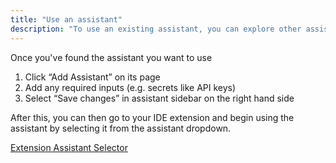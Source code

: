 ```yaml
---
title: "Use an assistant"
description: "To use an existing assistant, you can explore other assistants ."
---
```


Once you've found the assistant you want to use

1. Click “Add Assistant” on its page
2. Add any required inputs (e.g. secrets like API keys)
3. Select “Save changes” in assistant sidebar on the right hand side

After this, you can then go to your IDE extension and begin using the assistant by selecting it from the assistant dropdown.

[Extension Assistant Selector](/images/assistant-extension-select-319492a06d6249e5389747687341dfdb.png)

